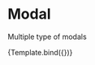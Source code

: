 

<Meta title="Design System/Modal/Dark Mode" component={Modal} />

# Modal

Multiple type of modals


<Canvas>
  <Story
    name="Staking modal"  parameters={{backgrounds: { default: 'dark' }}}
    args={{
      mode: "dark",
      amount: "810",
    }}
  >
    {Template.bind({})}
  </Story>
</Canvas>